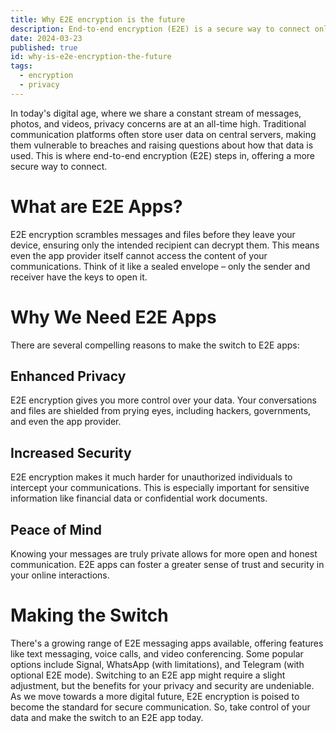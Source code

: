 ```yaml
---
title: Why E2E encryption is the future
description: End-to-end encryption (E2E) is a secure way to connect online. Learn why E2E encryption is the future of secure communication and how Stuff mail uses this today.
date: 2024-03-23
published: true
id: why-is-e2e-encryption-the-future
tags:
  - encryption
  - privacy
---
```


In today's digital age, where we share a constant stream of messages, photos, and videos, privacy concerns are at an all-time high.
Traditional communication platforms often store user data on central servers, making them vulnerable to breaches and raising questions about how that data is used.
This is where end-to-end encryption (E2E) steps in, offering a more secure way to connect.

# What are E2E Apps?

E2E encryption scrambles messages and files before they leave your device, ensuring only the intended recipient can decrypt them. This means even the app provider itself cannot access the content of your communications. Think of it like a sealed envelope – only the sender and receiver have the keys to open it.

# Why We Need E2E Apps

There are several compelling reasons to make the switch to E2E apps:
## Enhanced Privacy
E2E encryption gives you more control over your data. Your conversations and files are shielded from prying eyes, including hackers, governments, and even the app provider.

## Increased Security
E2E encryption makes it much harder for unauthorized individuals to intercept your communications. This is especially important for sensitive information like financial data or confidential work documents.

## Peace of Mind
Knowing your messages are truly private allows for more open and honest communication. E2E apps can foster a greater sense of trust and security in your online interactions.

# Making the Switch
There's a growing range of E2E messaging apps available, offering features like text messaging, voice calls, and video conferencing.  Some popular options include Signal, WhatsApp (with limitations), and Telegram (with optional E2E mode).
Switching to an E2E app might require a slight adjustment, but the benefits for your privacy and security are undeniable. As we move towards a more digital future, E2E encryption is poised to become the standard for secure communication. So, take control of your data and make the switch to an E2E app today.